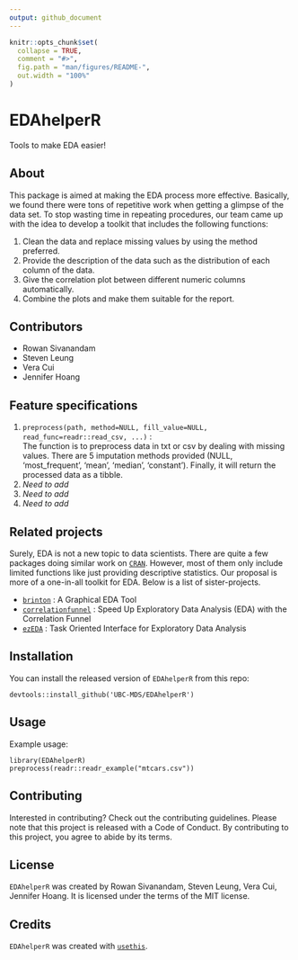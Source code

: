 ```yaml
---
output: github_document
---
```


<!-- README.md is generated from README.Rmd. Please edit that file -->

```r
knitr::opts_chunk$set(
  collapse = TRUE,
  comment = "#>",
  fig.path = "man/figures/README-",
  out.width = "100%"
)
```

# EDAhelperR

<!-- badges: start -->
<!-- badges: end -->

Tools to make EDA easier!

## About
This package is aimed at making the EDA process more effective. Basically, we found there were tons of repetitive work when getting a glimpse of the data set. To stop wasting time in repeating procedures, our team came up with the idea to develop a toolkit that includes the following functions:

1. Clean the data and replace missing values by using the method preferred.
2. Provide the description of the data such as the distribution of each column of the data.
3. Give the correlation plot between different numeric columns automatically.
4. Combine the plots and make them suitable for the report.

## Contributors
* Rowan Sivanandam
* Steven Leung
* Vera Cui
* Jennifer Hoang

## Feature specifications
1. `preprocess(path, method=NULL, fill_value=NULL, read_func=readr::read_csv, ...)` :<br>
The function is to preprocess data in txt or csv by dealing with missing values. There are 5 imputation methods provided (NULL, 'most_frequent', 'mean', 'median', 'constant'). Finally, it will return the processed data as a tibble.
2. _Need to add_
3. _Need to add_
4. _Need to add_

## Related projects
Surely, EDA is not a new topic to data scientists. There are quite a few packages doing similar work on [`CRAN`](https://cran.r-project.org/web/packages/available_packages_by_name.html). However, most of them only include limited functions like just providing descriptive statistics. Our proposal is more of a one-in-all toolkit for EDA. Below is a list of sister-projects.

* [`brinton`](https://cran.r-project.org/web/packages/brinton/index.html) : A Graphical EDA Tool
* [`correlationfunnel`](https://cran.r-project.org/web/packages/correlationfunnel/index.html) : Speed Up Exploratory Data Analysis (EDA) with the Correlation Funnel
* [`ezEDA`](https://cran.r-project.org/web/packages/ezEDA/index.html) : Task Oriented Interface for Exploratory Data Analysis


## Installation
You can install the released version of `EDAhelperR` from this repo:<br>
```
devtools::install_github('UBC-MDS/EDAhelperR')
```

## Usage
Example usage:
```
library(EDAhelperR)
preprocess(readr::readr_example("mtcars.csv"))
```

## Contributing
Interested in contributing? Check out the contributing guidelines. Please note that this project is released with a Code of Conduct. By contributing to this project, you agree to abide by its terms.

## License
`EDAhelperR` was created by Rowan Sivanandam, Steven Leung, Vera Cui, Jennifer Hoang. It is licensed under the terms of the MIT license.

## Credits
`EDAhelperR` was created with [`usethis`](https://usethis.r-lib.org/index.html).

<!-- ## Installation -->

<!-- You can install the released version of EDAhelperR from [CRAN](https://CRAN.R-project.org) with: -->

<!-- ``` r -->
<!-- install.packages("EDAhelperR") -->
<!-- ``` -->

<!-- ## Example -->

<!-- This is a basic example which shows you how to solve a common problem: -->

<!-- ```{r example} -->
<!-- library(EDAhelperR) -->
<!-- ## basic example code -->
<!-- ``` -->

<!-- What is special about using `README.Rmd` instead of just `README.md`? You can include R chunks like so: -->

<!-- ```{r cars} -->
<!-- summary(cars) -->
<!-- ``` -->

<!-- You'll still need to render `README.Rmd` regularly, to keep `README.md` up-to-date. `devtools::build_readme()` is handy for this. You could also use GitHub Actions to re-render `README.Rmd` every time you push. An example workflow can be found here: <https://github.com/r-lib/actions/tree/master/examples>. -->

<!-- You can also embed plots, for example: -->

<!-- ```{r pressure, echo = FALSE} -->
<!-- plot(pressure) -->
<!-- ``` -->

<!-- In that case, don't forget to commit and push the resulting figure files, so they display on GitHub and CRAN. -->
